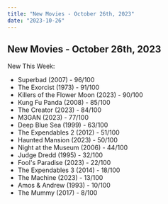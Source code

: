 ```yaml
---
title: "New Movies - October 26th, 2023"
date: "2023-10-26"
---
```


## **New Movies - October 26th, 2023**

New This Week:

- Superbad (2007) - 96/100
- The Exorcist (1973) - 91/100
- Killers of the Flower Moon (2023) - 90/100
- Kung Fu Panda (2008) - 85/100
- The Creator (2023) - 84/100
- M3GAN (2023) - 77/100
- Deep Blue Sea (1999) - 63/100
- The Expendables 2 (2012) - 51/100
- Haunted Mansion (2023) - 50/100
- Night at the Museum (2006) - 44/100
- Judge Dredd (1995) - 32/100
- Fool's Paradise (2023) - 22/100
- The Expendables 3 (2014) - 18/100
- The Machine (2023) - 13/100
- Amos & Andrew (1993) - 10/100
- The Mummy (2017) - 8/100
